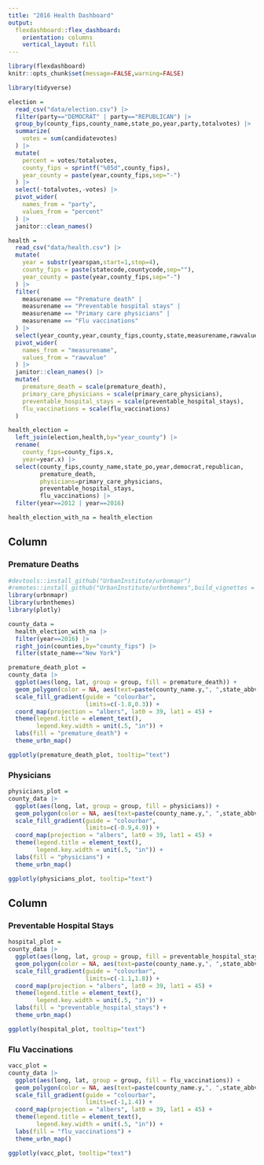 ```yaml
---
title: "2016 Health Dashboard"
output: 
  flexdashboard::flex_dashboard:
    orientation: columns
    vertical_layout: fill
---
```


```r
library(flexdashboard)
knitr::opts_chunk$set(message=FALSE,warning=FALSE)
```


```r
library(tidyverse)

election =
  read_csv("data/election.csv") |>
  filter(party=="DEMOCRAT" | party=="REPUBLICAN") |>
  group_by(county_fips,county_name,state_po,year,party,totalvotes) |>
  summarize(
    votes = sum(candidatevotes)
  ) |>
  mutate(
    percent = votes/totalvotes,
    county_fips = sprintf("%05d",county_fips),
    year_county = paste(year,county_fips,sep="-")
  ) |>
  select(-totalvotes,-votes) |>
  pivot_wider(
    names_from = "party",
    values_from = "percent"
  ) |>
  janitor::clean_names()

health =
  read_csv("data/health.csv") |>
  mutate(
    year = substr(yearspan,start=1,stop=4),
    county_fips = paste(statecode,countycode,sep=""),
    year_county = paste(year,county_fips,sep="-")
  ) |>
  filter(
    measurename == "Premature death" |
    measurename == "Preventable hospital stays" |
    measurename == "Primary care physicians" |
    measurename == "Flu vaccinations"
  ) |>
  select(year_county,year,county_fips,county,state,measurename,rawvalue) |>
  pivot_wider(
    names_from = "measurename",
    values_from = "rawvalue"
  ) |>
  janitor::clean_names() |>
  mutate(
    premature_death = scale(premature_death),
    primary_care_physicians = scale(primary_care_physicians),
    preventable_hospital_stays = scale(preventable_hospital_stays),
    flu_vaccinations = scale(flu_vaccinations)
  )

health_election =
  left_join(election,health,by="year_county") |>
  rename(
    county_fips=county_fips.x,
    year=year.x) |>
  select(county_fips,county_name,state_po,year,democrat,republican,
         premature_death,
         physicians=primary_care_physicians,
         preventable_hospital_stays,
         flu_vaccinations) |>
  filter(year==2012 | year==2016)

health_election_with_na = health_election
```

Column {data-width=500}
-----------------------------------------------------------------------

### Premature Deaths

```r
#devtools::install_github("UrbanInstitute/urbnmapr")
#remotes::install_github("UrbanInstitute/urbnthemes",build_vignettes = TRUE)
library(urbnmapr)
library(urbnthemes)
library(plotly)

county_data =
  health_election_with_na |>
  filter(year==2016) |>
  right_join(counties,by="county_fips") |>
  filter(state_name=="New York")

premature_death_plot =
county_data |>
  ggplot(aes(long, lat, group = group, fill = premature_death)) +
  geom_polygon(color = NA, aes(text=paste(county_name.y,", ",state_abbv,": ", round(premature_death,2),sep=""))) +
  scale_fill_gradient(guide = "colourbar",
                      limits=c(-1.8,0.3)) +
  coord_map(projection = "albers", lat0 = 39, lat1 = 45) +
  theme(legend.title = element_text(),
        legend.key.width = unit(.5, "in")) +
  labs(fill = "premature_death") +
  theme_urbn_map()

ggplotly(premature_death_plot, tooltip="text")
```

### Physicians

```r
physicians_plot =
county_data |>
  ggplot(aes(long, lat, group = group, fill = physicians)) +
  geom_polygon(color = NA, aes(text=paste(county_name.y,", ",state_abbv,": ", round(physicians,2),sep=""))) +
  scale_fill_gradient(guide = "colourbar",
                      limits=c(-0.9,4.9)) +
  coord_map(projection = "albers", lat0 = 39, lat1 = 45) +
  theme(legend.title = element_text(),
        legend.key.width = unit(.5, "in")) +
  labs(fill = "physicians") +
  theme_urbn_map()

ggplotly(physicians_plot, tooltip="text")
```


Column {data-width=500}
-----------------------------------------------------------------------

### Preventable Hospital Stays

```r
hospital_plot =
county_data |>
  ggplot(aes(long, lat, group = group, fill = preventable_hospital_stays)) +
  geom_polygon(color = NA, aes(text=paste(county_name.y,", ",state_abbv,": ", round(preventable_hospital_stays,2),sep=""))) +
  scale_fill_gradient(guide = "colourbar",
                      limits=c(-1.1,1.8)) +
  coord_map(projection = "albers", lat0 = 39, lat1 = 45) +
  theme(legend.title = element_text(),
        legend.key.width = unit(.5, "in")) +
  labs(fill = "preventable_hospital_stays") +
  theme_urbn_map()

ggplotly(hospital_plot, tooltip="text")
```

### Flu Vaccinations

```r
vacc_plot =
county_data |>
  ggplot(aes(long, lat, group = group, fill = flu_vaccinations)) +
  geom_polygon(color = NA, aes(text=paste(county_name.y,", ",state_abbv,": ", round(flu_vaccinations,2),sep=""))) +
  scale_fill_gradient(guide = "colourbar",
                      limits=c(-1,1.4)) +
  coord_map(projection = "albers", lat0 = 39, lat1 = 45) +
  theme(legend.title = element_text(),
        legend.key.width = unit(.5, "in")) +
  labs(fill = "flu_vaccinations") +
  theme_urbn_map()

ggplotly(vacc_plot, tooltip="text")
```


